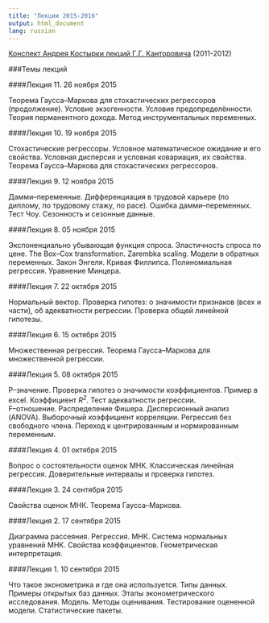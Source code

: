 ```yaml
---
title: "Лекции 2015-2016"
output: html_document
lang: russian
---
```


[Конспект Андрея Костырки лекций Г.Г. Канторовича](https://github.com/bdemeshev/em301/raw/master/hse_notes/kantorovich,%20lectures%20by%20kostyrka.pdf) (2011-2012)

###Темы лекций

####Лекция 11. 26 ноября 2015

Теорема Гаусса--Маркова для стохастических регрессоров (продолжение). Условие экзогенности. Условие предопределённости. Теория перманентного дохода. Метод инструментальных переменных.


####Лекция 10. 19 ноября 2015

Стохастические регрессоры. Условное математическое ожидание и его свойства. Условная дисперсия и условная ковариация, их свойства. Теорема Гаусса--Маркова для стохастических регрессоров.

####Лекция 9. 12 ноября 2015

Дамми--переменные. Дифференциация в трудовой карьере (по диплому, по трудовому стажу, по расе). Ошибка дамми--переменных. Тест Чоу. Сезонность и сезонные данные.

####Лекция 8. 05 ноября 2015

Экспоненциально убывающая функция спроса. Эластичность спроса по цене. The Box--Cox transformation. Zarembka scaling. Модели в обратных переменных. Закон Энгеля. Кривая Филлипса. Полиномиальная регрессия. Уравнение Минцера.

####Лекция 7. 22 октября 2015

Нормальный вектор. Проверка гипотез: о значимости признаков (всех и части), об адекватности регрессии. Проверка общей линейной гипотезы.

####Лекция 6. 15 октября 2015

Множественная регрессия. Теорема Гаусса--Маркова для множественной регрессии.

####Лекция 5. 08 октября 2015

P--значение. Проверка гипотез о значимости коэффициентов. Пример в excel. Коэффициент <i>R<sup>2</sup></i>. Тест адекватности регрессии. 
<br />F--отношение. Распределение Фишера. Дисперсионный анализ (ANOVA). Выборочный коэффициент корреляции. Регрессия без свободного члена. Переход к центрированным и нормированным переменным.

####Лекция 4. 01 октября 2015

Вопрос о состоятельности оценок МНК. Классическая линейная регрессия. Доверительные интервалы и проверка гипотез.

####Лекция 3. 24 сентября 2015

Свойства оценок МНК. Теорема Гаусса--Маркова.

####Лекция 2. 17 сентября 2015

Диаграмма рассеяния. Регрессия. МНК. Система нормальных уравнений МНК. Свойства коэффициентов. Геометрическая интерпретация.

####Лекция 1. 10 сентября 2015

Что такое эконометрика и где она используется. Типы данных. Примеры открытых баз данных. Этапы эконометрического исследования. Модель. Методы оценивания. Тестирование оцененной модели. Статистические пакеты.





